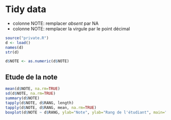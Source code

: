 Tidy data
========================================================

- colonne NOTE: remplacer *absent* par NA
- colonne NOTE: remplacer la virgule par le point décimal

```r
source("private.R")
d <- load()
names(d)
str(d)

d$NOTE <- as.numeric(d$NOTE)
```

Etude de la note
----------------
```r
mean(d$NOTE, na.rm=TRUE)
sd(d$NOTE, na.rm=TRUE)
summary(d$NOTE)
tapply(d$NOTE, d$RANG, length)
tapply(d$NOTE, d$RANG, mean, na.rm=TRUE)
boxplot(d$NOTE ~ d$RANG, ylab="Note", ylab="Rang de l'étudiant", main="Répartition des notes en fonction du rang", col="yellow")
```


